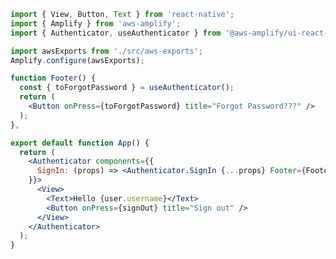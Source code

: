 ```jsx
import { View, Button, Text } from 'react-native';
import { Amplify } from 'aws-amplify';
import { Authenticator, useAuthenticator } from '@aws-amplify/ui-react-native';

import awsExports from './src/aws-exports';
Amplify.configure(awsExports);

function Footer() {
  const { toForgotPassword } = useAuthenticator();
  return (
    <Button onPress={toForgotPassword} title="Forgot Password???" />
  );
},

export default function App() {
  return (
    <Authenticator components={{
      SignIn: (props) => <Authenticator.SignIn {...props} Footer={Footer} />
    }}>
      <View>
        <Text>Hello {user.username}</Text>
        <Button onPress={signOut} title="Sign out" />
      </View>
    </Authenticator>
  );
}
```
